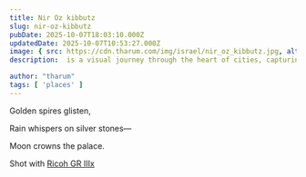 ```yaml
---
title: Nir Oz kibbutz
slug: nir-oz-kibbutz
pubDate: 2025-10-07T18:03:10.000Z
updatedDate: 2025-10-07T10:53:27.000Z
image: { src: https://cdn.tharum.com/img/israel/nir_oz_kibbutz.jpg, alt: Nir Oz, positionx: 75%, positiony: 0% }
description:  is a visual journey through the heart of cities, capturing the everyday rhythm, resilience, and raw beauty found on its bustling streets.

author: "tharum"
tags: [ 'places' ]
---
```


Golden spires glisten,

Rain whispers on silver stones—

Moon crowns the palace.


Shot with [Ricoh GR IIIx](https://tharum.com/blog/ricoh-griiix-review/)
